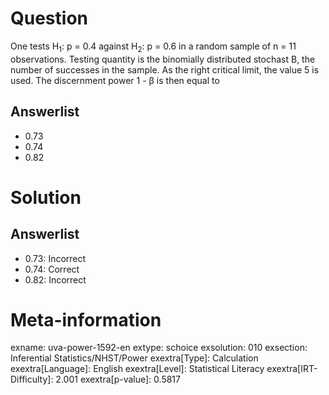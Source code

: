 Question
========

One tests H~1~: p = 0.4 against H~2~: p = 0.6 in a random sample of n = 11 observations. Testing quantity is the binomially distributed stochast B, the number of successes in the sample. As the right critical limit, the value 5 is used. The discernment power 1 - β is then equal to

Answerlist
----------

* 0.73
* 0.74
* 0.82

Solution
========

Answerlist
----------

* 0.73: Incorrect
* 0.74: Correct
* 0.82: Incorrect

Meta-information
================
exname: uva-power-1592-en
extype: schoice
exsolution: 010
exsection: Inferential Statistics/NHST/Power
exextra[Type]: Calculation
exextra[Language]: English
exextra[Level]: Statistical Literacy
exextra[IRT-Difficulty]: 2.001
exextra[p-value]: 0.5817
